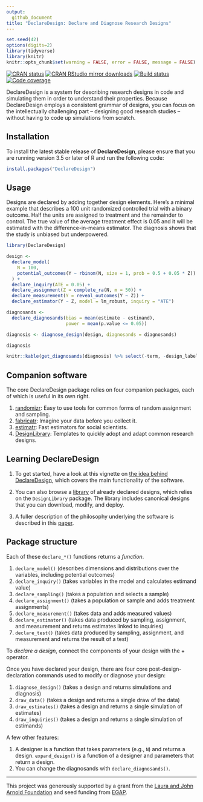 ```yaml
---
output:
  github_document
title: "DeclareDesign: Declare and Diagnose Research Designs"
---
```


<!-- README.md is generated from README.Rmd. Please edit that file -->

```r
set.seed(42)
options(digits=2)
library(tidyverse)
library(knitr)
knitr::opts_chunk$set(warning = FALSE, error = FALSE, message = FALSE)
```

[![CRAN status](https://www.r-pkg.org/badges/version/DeclareDesign)](https://cran.r-project.org/package=DeclareDesign)
[![CRAN RStudio mirror downloads](https://cranlogs.r-pkg.org/badges/grand-total/DeclareDesign?color=green)](https://r-pkg.org/pkg/DeclareDesign)
[![Build status](https://github.com/DeclareDesign/DeclareDesign/workflows/R-CMD-check/badge.svg)](https://github.com/DeclareDesign/DeclareDesign/actions)
[![Code coverage](https://codecov.io/gh/DeclareDesign/DeclareDesign/branch/master/graph/badge.svg?token=3WzOK9Glc2)](https://codecov.io/gh/DeclareDesign/DeclareDesign)

DeclareDesign is a system for describing research designs in code and simulating them in order to understand their properties. Because DeclareDesign employs a consistent grammar of designs, you can focus on the intellectually challenging part -- designing good research studies -- without having to code up simulations from scratch.

## Installation

To install the latest stable release of **DeclareDesign**, please ensure that you are running version 3.5 or later of R and run the following code:

```r
install.packages("DeclareDesign")
```

## Usage

Designs are declared by adding together design elements. Here's a minimal example that describes a 100 unit randomized controlled trial with a binary outcome. Half the units are assigned to treatment and the remainder to control. The true value of the average treatment effect is 0.05 and it will be estimated with the difference-in-means estimator. The diagnosis shows that the study is unbiased but underpowered.

```r
library(DeclareDesign)

design <-
  declare_model(
    N = 100, 
    potential_outcomes(Y ~ rbinom(N, size = 1, prob = 0.5 + 0.05 * Z))
  ) +
  declare_inquiry(ATE = 0.05) +
  declare_assignment(Z = complete_ra(N, m = 50)) +
  declare_measurement(Y = reveal_outcomes(Y ~ Z)) + 
  declare_estimator(Y ~ Z, model = lm_robust, inquiry = "ATE")

diagnosands <-
  declare_diagnosands(bias = mean(estimate - estimand),
                      power = mean(p.value <= 0.05))

diagnosis <- diagnose_design(design, diagnosands = diagnosands)
```

```r
diagnosis
```

```r
knitr::kable(get_diagnosands(diagnosis) %>% select(-term, -design_label), col.names = c("Inquiry", "Estimator", "Bias", "SE(Bias)", "Power", "SE(Power)", "n sims"), digits = 3)
```


## Companion software

The core DeclareDesign package relies on four companion packages, each of which is useful in its own right.

1. [randomizr](https://declaredesign.org/r/randomizr/): Easy to use tools for common forms of random assignment and sampling.
2. [fabricatr](https://declaredesign.org/r/fabricatr/): Imagine your data before you collect it.
3. [estimatr](https://declaredesign.org/r/estimatr/): Fast estimators for social scientists.
4. [DesignLibrary](https://declaredesign.org/r/designlibrary/): Templates to quickly adopt and adapt common research designs.

## Learning DeclareDesign

1. To get started, have a look at this vignette on [the idea behind DeclareDesign](https://declaredesign.org/getting-started.html), which covers the main functionality of the software.

2. You can also browse a [library](https://declaredesign.org/r/designlibrary/) of already declared designs, which relies on the `DesignLibrary` package. The library includes canonical designs that you can download, modify, and deploy.

3. A fuller description of the philosophy underlying the software is described in this [paper](https://declaredesign.org/declare.pdf).

## Package structure

Each of these `declare_*()` functions returns a *function*.

1. `declare_model()` (describes dimensions and distributions over the variables, including potential outcomes)
2. `declare_inquiry()` (takes variables in the model and calculates estimand value)
3. `declare_sampling()` (takes a population and selects a sample)
4. `declare_assignment()` (takes a population or sample and adds treatment assignments)
5. `declare_measurement()` (takes data and adds measured values)
6. `declare_estimator()` (takes data produced by sampling, assignment, and measurement and returns estimates linked to inquiries)
7. `declare_test()` (takes data produced by sampling, assignment, and measurement and returns the result of a test)

To *declare a design*, connect the components of your design with the + operator.

Once you have declared your design, there are four core post-design-declaration commands used to modify or diagnose your design:

1. `diagnose_design()` (takes a design and returns simulations and diagnosis)
2. `draw_data()` (takes a design and returns a single draw of the data)
3. `draw_estimates()` (takes a design and returns a single simulation of estimates)
4. `draw_inquiries()` (takes a design and returns a single simulation of estimands)

A few other features:

1. A designer is a function that takes parameters (e.g., `N`) and returns a design. `expand_design()` is a function of a designer and parameters that return a design.
2. You can change the diagnosands with `declare_diagnosands()`.

---

This project was generously supported by a grant from the [Laura and John Arnold Foundation](http://www.arnoldfoundation.org) and seed funding from [EGAP](http://egap.org).
